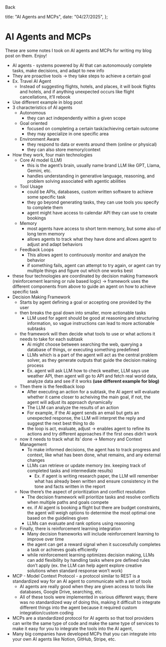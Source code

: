 
<BackLink href="/notes">Back</BackLink>

  title: "AI Agents and MCPs",
  date: "04/27/2025",
};

# AI Agents and MCPs

<PostDateRenderer date="04/27/2025" />

These are some notes I took on AI agents and MCPs for writing my blog post on them. Enjoy!

- AI agents - systems powered by AI that can autonomously complete tasks, make decisions, and adapt to new info
- They are proactive tools → they take steps to achieve a certain goal
- Ex. Travel AI Agent
  - Instead of suggesting flights, hotels, and places, it will book flights and hotels, and if anything unexpected occurs like flight cancellations, it’ll rebook
- Use different example in blog post
- 3 characteristics of AI agents
  - Autonomous
    - they can act independently within a given scope
  - Goal oriented
    - focused on completing a certain task/achieving certain outcome
    - they may specialize in one specific area
  - Environment Aware
    - they respond to data or events around them (online or physical)
    - they can also store memory/context
- How they work, four main technologies
  - Core AI model (LLM)
    - this is the agent’s brain, usually name brand LLM like GPT, Llama, Gemini, etc.
    - handles understanding in generative language, reasoning, and problem solving associated with agentic abilities
  - Tool Usage
    - could be APIs, databases, custom written software to achieve some specific task
    - they go beyond generating tasks, they can use tools you specify to complete them
    - agent might have access to calendar API they can use to create bookings
  - Memory
    - most agents have access to short term memory, but some also of long term memory
    - allows agents to track what they have done and allows agent to adjust and adapt behaviors
  - Feedback Loops
    - This allows agent to continuously monitor and analyze the behavior
    - if something fails, agent can attempt to try again, or agent can try multiple things and figure out which one works best
- these four technologies are coordinated by decision making framework (reinforcement learning or rule based logic) → framework uses the different components from above to guide an agent on how to achieve specific task
- Decision Making Framework
  - Starts by agent defining a goal or accepting one provided by the user
  - then breaks the goal down into smaller, more actionable tasks
    - LLM used for agent should be good at reasoning and structuring information, so vague instructions can lead to more actionable subtasks
  - the framework will then decide what tools to use or what actions it needs to take for each subtask
    - Ai might choose between searching the web, querying a database of things, or executing something predefined
    - LLMs which is a part of the agent will act as the central problem solver, as they generate outputs that guide the decision making process
    - Ex. agent will ask LLM how to check weather, LLM says use weather API, then agent will go to API and fetch real world data, analyze data and see if it works **(use different example for blog)**
  - Then there is the feedback loop
    - After executing an action for a subtask, the AI agent will evaluate whether it came closer to acheiving the main goal, if not, the agent will adjust its approach dynamically
    - The LLM can analyze the results of an action
    - For example, if the AI agent sends an email but gets an unexpected response, the LLM will interpret the reply and suggest the next best thing to do
    - the loop is act, evaluate, adjust → enables agent to refine its actions and try different approaches if the first ones didn’t work
  - now it needs to track what its’ done → Memory and Context Management
    - To make informed decisions, the agent has to track progress and context, like what has been done, what remains, and any external changes
    - LLMs can retrieve or update memory (ex. keeping track of completed tasks and intermediate results)
      - Ex. if agent is writing research paper, the LLM will remember what has already been written and ensure consistency in the tone and facts written in the report
  - Now there’s the aspect of prioritization and conflict resolution
    - The decision framework will prioritize tasks and resolve conflicts when multiple paths and goals compete
    - ex. if AI agent is booking a flight but there are budget constraints, the agent will weigh options to determine the most optimal one based on the guidelines given
    - LLMs can evaluate and rank options using reasoning
  - Finally, there is reinforcement learning integration
    - Many decision frameworks will include reinforcement learning to improve over time
    - the agent can get a reward signal when it successfully completes a task or achieves goals efficiently
    - while reinforcement learning optimizes decision making, LLMs can add flexibility by handling tasks where pre defined rules don’t apply (ex. the LLM can help agent explore creative solutions when standard response won’t work)
- MCP - Model Context Protocol - a protocol similar to REST is a standardized way for an AI agent to communicate with a set of tools
  - AI agents are really good when they are given access to tools like databases, Google Drive, searching, etc.
  - All of these tools were implemented in various different ways; there was no standardized way of doing this, making it difficult to integrate different things into the agent because it required custom integration/custom coding
- MCPs are a standardized protocol for AI agents so that tool providers can write the same type of code and make the same type of services to make it easy for you to integrate the tools into the AI agent,
- Many big companies have developed MCPs that you can integrate into your own AI agents like Notion, GitHub, Stripe, etc.
